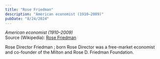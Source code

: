 ```yaml
---
title: "Rose Friedman"
description: "American economist (1910–2009)"
pubDate: "8/24/2024"
---
```


*American economist (1910–2009)*  
Source (Wikipedia): [Rose Friedman][1]

Rose Director Friedman ; born Rose Director was a free-market economist and co-founder of the Milton and Rose D. Friedman Foundation.

[1]: https://en.wikipedia.org/wiki/Rose_Friedman
